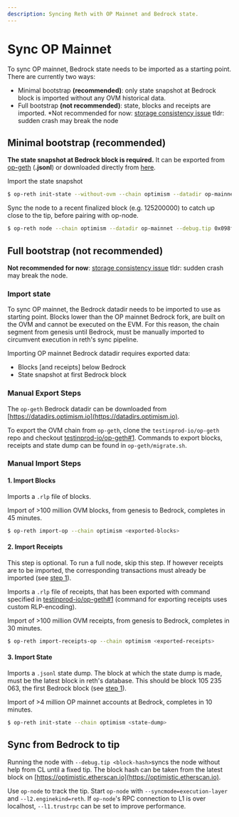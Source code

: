 ```yaml
---
description: Syncing Reth with OP Mainnet and Bedrock state.
---
```


# Sync OP Mainnet

To sync OP mainnet, Bedrock state needs to be imported as a starting point. There are currently two ways:

-   Minimal bootstrap **(recommended)**: only state snapshot at Bedrock block is imported without any OVM historical data.
-   Full bootstrap **(not recommended)**: state, blocks and receipts are imported. \*Not recommended for now: [storage consistency issue](https://github.com/paradigmxyz/reth/pull/11099) tldr: sudden crash may break the node

## Minimal bootstrap (recommended)

**The state snapshot at Bedrock block is required.** It can be exported from [op-geth](https://github.com/testinprod-io/op-erigon/blob/pcw109550/bedrock-db-migration/bedrock-migration.md#export-state) (**.jsonl**) or downloaded directly from [here](https://mega.nz/file/GdZ1xbAT#a9cBv3AqzsTGXYgX7nZc_3fl--tcBmOAIwIA5ND6kwc).

Import the state snapshot

```sh
$ op-reth init-state --without-ovm --chain optimism --datadir op-mainnet world_trie_state.jsonl
```

Sync the node to a recent finalized block (e.g. 125200000) to catch up close to the tip, before pairing with op-node.

```sh
$ op-reth node --chain optimism --datadir op-mainnet --debug.tip 0x098f87b75c8b861c775984f9d5dbe7b70cbbbc30fc15adb03a5044de0144f2d0 # block #125200000
```

## Full bootstrap (not recommended)

**Not recommended for now**: [storage consistency issue](https://github.com/paradigmxyz/reth/pull/11099) tldr: sudden crash may break the node.

### Import state

To sync OP mainnet, the Bedrock datadir needs to be imported to use as starting point.
Blocks lower than the OP mainnet Bedrock fork, are built on the OVM and cannot be executed on the EVM.
For this reason, the chain segment from genesis until Bedrock, must be manually imported to circumvent
execution in reth's sync pipeline.

Importing OP mainnet Bedrock datadir requires exported data:

-   Blocks [and receipts] below Bedrock
-   State snapshot at first Bedrock block

### Manual Export Steps

The `op-geth` Bedrock datadir can be downloaded from [https://datadirs.optimism.io](https://datadirs.optimism.io).

To export the OVM chain from `op-geth`, clone the `testinprod-io/op-geth` repo and checkout
[testinprod-io/op-geth#1](https://github.com/testinprod-io/op-geth/pull/1). Commands to export blocks, receipts and state dump can be
found in `op-geth/migrate.sh`.

### Manual Import Steps

#### 1. Import Blocks

Imports a `.rlp` file of blocks.

Import of >100 million OVM blocks, from genesis to Bedrock, completes in 45 minutes.

```bash
$ op-reth import-op --chain optimism <exported-blocks>
```

#### 2. Import Receipts

This step is optional. To run a full node, skip this step. If however receipts are to be imported, the
corresponding transactions must already be imported (see [step 1](#1-import-blocks)).

Imports a `.rlp` file of receipts, that has been exported with command specified in
[testinprod-io/op-geth#1](https://github.com/testinprod-io/op-geth/pull/1) (command for exporting receipts uses custom RLP-encoding).

Import of >100 million OVM receipts, from genesis to Bedrock, completes in 30 minutes.

```bash
$ op-reth import-receipts-op --chain optimism <exported-receipts>
```

#### 3. Import State

Imports a `.jsonl` state dump. The block at which the state dump is made, must be the latest block in
reth's database. This should be block 105 235 063, the first Bedrock block (see [step 1](#1-import-blocks)).

Import of >4 million OP mainnet accounts at Bedrock, completes in 10 minutes.

```bash
$ op-reth init-state --chain optimism <state-dump>
```

## Sync from Bedrock to tip

Running the node with `--debug.tip <block-hash>`syncs the node without help from CL until a fixed tip. The
block hash can be taken from the latest block on [https://optimistic.etherscan.io](https://optimistic.etherscan.io).

Use `op-node` to track the tip. Start `op-node` with `--syncmode=execution-layer` and `--l2.enginekind=reth`. If `op-node`'s RPC
connection to L1 is over localhost, `--l1.trustrpc` can be set to improve performance.
